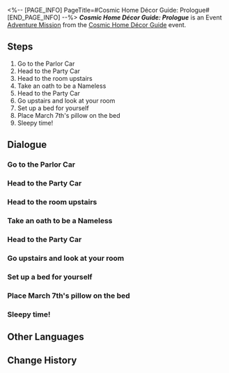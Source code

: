 <%-- [PAGE_INFO]
PageTitle=#Cosmic Home Décor Guide: Prologue#
[END_PAGE_INFO] --%>
{{Stub|Dialogue.}}
{{Mission Infobox
|id            = 8027111
|title         = 
|image         = {{subst:void|<!--$UPLOAD:<<SpriteOutput/Chronicle/8027111_f.png>-<Mission Cosmic Home Décor Guide Prologue Stelle.png>-<Fate's Atlas Images>>-->}}{{subst:void|<!--$UPLOAD:<<SpriteOutput/Chronicle/8027111_m.png>-<Mission Cosmic Home Décor Guide Prologue Caelus.png>-<Fate's Atlas Images>>-->}}
<gallery>
Mission Cosmic Home Décor Guide Prologue Stelle.png|Stelle
Mission Cosmic Home Décor Guide Prologue Caelus.png|Caelus
</gallery>
|type          = Adventure
|event_name    = Cosmic Home Décor Guide
|chapter       = Cosmic Home Décor Guide
|requirements  = Reach [[Trailblaze Level]] 21
|summary       = Even a lone sail on the open sea longs for a safe harbor.<br />Each Nameless deserves their own room, but with limited space on the Express, you'll have to make do with a spare storage room.<br />Here on this blank canvas, you can freely express your vision of "home."
|characters    = "Shush"; Astral Express Crew; Dan Heng; Himeko; March 7th; Pom-Pom; Trailblazer; Welt
|startLocation = [[Astral Express]] - [[Parlor Car]]
|world         = Astral Express
|area          = Parlor Car
|prev          = 
|next          = Cosmic Home Décor Guide: Introduction
|rewards       = Credit*5,000
}}
'''''Cosmic Home Décor Guide: Prologue''''' is an Event [[Adventure Mission]] from the [[Cosmic Home Décor Guide]] event.

==Steps==
# Go to the Parlor Car
# Head to the Party Car
# Head to the room upstairs
# Take an oath to be a Nameless
# Head to the Party Car
# Go upstairs and look at your room
# Set up a bed for yourself
# Place March 7th's pillow on the bed
# Sleepy time!

<!--
==Gameplay Notes==

--><!--
==Trial Character==

-->
==Dialogue==
{{Stub Dialogue}}
===Go to the Parlor Car{{subst:void|<!--802711101-->}}===
{{Mission Description|type=adventure|location=Parlor Car|Another day of peace and quiet aboard the Astral Express. You are bored on the Express and are preparing to find something to do.}}
{{Dialogue Start}}
:{{tx}}
{{Dialogue End}}

===Head to the Party Car{{subst:void|<!--802711102-->}}===
{{Mission Description|type=adventure|location=Party Car|update|It's been so long since you explored the Party Car. It's rare to have free time like today, so let's go take a look.<br />What? You say you don't remember a car like this on the Express? Ahahah... You must have misremembered it!}}
{{Dialogue Start}}
:{{tx}}
{{Dialogue End}}

===Head to the room upstairs{{subst:void|<!--802711103-->}}===
{{Mission Description|type=adventure|location=Party Car|update|Shush said that Pom-Pom and March 7th went to the room upstairs to find you. Strange... why did they decide that was the place to go looking for you?}}
{{Dialogue Start}}
:{{tx}}
{{Dialogue End}}

===Take an oath to be a Nameless{{subst:void|<!--802711105-->}}===
{{Mission Description|type=adventure|location=Parlor Car|update|Dear Nameless,<br /><br />Thank you for boarding the Astral Express and setting off on this journey among the stars and across the cosmic ocean with us. The Cosmos used to be silent and stagnant until your presence helped us illuminate the stars and cause beautiful things to occur.<br /><br />In this time and space, please look up at the starry sky and see those faint, flickering lights in the deep darkness. We are born on the ground, yet we know deep down that the vast and endless starry sky is our true home.<br /><br />May this journey lead us starward.<br /><br /><div align="right">Yours Faithfully, Shush</div>}}
{{Dialogue Start}}
:{{tx}}
{{Dialogue End}}

===Head to the Party Car{{subst:void|<!--802711106-->}}===
{{Mission Description|type=adventure|location=Party Car|update|So much time has passed before we knew it... Thinking back, it's really quite nostalgic.<br />What? You say you don't even remember experiencing this part of the story when you first boarded? Haha... You sure have a way of forgetting important things!}}
{{Dialogue Start}}
:{{tx}}
{{Dialogue End}}

===Go upstairs and look at your room{{subst:void|<!--802711107-->}}===
{{Dialogue Start}}
:{{tx}}
{{Dialogue End}}

===Set up a bed for yourself{{subst:void|<!--802711108-->}}===
{{Mission Description|type=adventure|location=Party Car|update|One need not a bed for sleeping, but a bed would make it better. Even if you don't sleep in it, you can use it as a stage for pillow fights.}}
{{Dialogue Start}}
:{{tx}}
{{Dialogue End}}

===Place March 7th's pillow on the bed{{subst:void|<!--802711110-->}}===
{{Mission Description|type=adventure|location=Party Car|update|The saying "If you want to sleep, just find a pillow" has been so vividly brought to life! March 7th, you're so gentle.}}
{{Dialogue Start}}
:{{tx}}
{{Dialogue End}}

===Sleepy time!{{subst:void|<!--802711112-->}}===
{{Mission Description|type=adventure|location=Party Car|update|So tired. Can't be bothered to write a description. Night night!}}
{{Dialogue Start}}
:{{tx}}
{{Dialogue End}}

==Other Languages==
{{Other Languages
|en   = Cosmic Home Décor Guide: Prologue
|zhs  = 宇宙家装指南：前言
|zht  = 宇宙家裝指南：前言
|ja   = コズミック・ハウジングガイド：序文
|ko   = 우주 인테리어 가이드: 프롤로그
|es   = Guía de decoración galáctica: prólogo
|fr   = Guide de décoration cosmique&nbsp;: Prologue
|ru   = Идеи декора для космического дома: Предисловие
|th   = คู่มือแต่งบ้านแห่งจักรวาล: บทนำ
|vi   = Hướng Dẫn Trang Trí Nhà Vũ Trụ: Lời Mở Đầu
|de   = Leitfaden für galaktisches Heimdekor: Vorwort
|id   = Panduan Dekorasi Rumah Alam Semesta: Prolog
|pt   = Guia de Decoração Cósmica: Prólogo
}}

==Change History==
{{Change History|2.7}}
